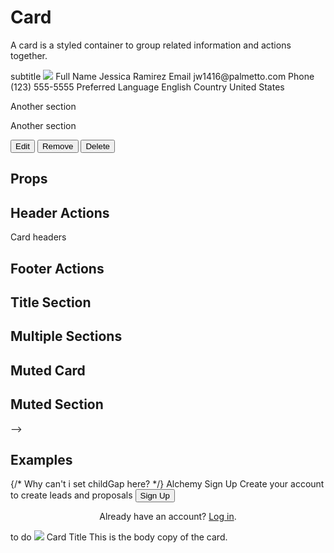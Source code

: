 

<Meta
  title="Components/Card"
  component={Card}
/>

# Card

A card is a styled container to group related information and actions together.

<Canvas>
  <Box background="grey-lightest" padding="2xl">
    <Card overflow="hidden">
      <Card.Header title="Card Demo">
        <Box as="p" color="grey" fontSize="sm">subtitle</Box>
      </Card.Header>
      <Box overflow="hidden" height="130px">
        <img src="https://images.unsplash.com/photo-1573341830496-e89fcae7f5eb?ixlib=rb-1.2.1&ixid=eyJhcHBfaWQiOjEyMDd9&auto=format&fit=crop&w=2468&q=80" />
      </Box>
      <Card.Section title="profile" style={{ borderTop: '1px solid #d5dcd7' }}>
        <Box direction="row" childGap="lg">
          <Box flex="auto" childGap="lg">
            <Box childGap="2xs">
              <Box fontSize="sm" color="grey">Full Name</Box>
              <Box>Jessica Ramirez</Box>
            </Box>
            <Box childGap="2xs">
              <Box fontSize="sm" color="grey">Email</Box>
              <Box>jw1416@palmetto.com</Box>
            </Box>
            <Box childGap="2xs">
              <Box fontSize="sm" color="grey">Phone</Box>
              <Box>(123) 555-5555</Box>
            </Box>
          </Box>
          <Box flex="auto" childGap="lg">
            <Box childGap="2xs">
              <Box fontSize="sm" color="grey">Preferred Language</Box>
              <Box>English</Box>
            </Box>
            <Box childGap="2xs">
              <Box fontSize="sm" color="grey">Country</Box>
              <Box>United States</Box>
            </Box>
          </Box>
        </Box>
      </Card.Section>
      <Card.Section title="location" style={{ borderTop: '1px solid #d5dcd7' }}>
        <p>Another section</p>
      </Card.Section>
      <Card.Section title="utility" style={{ borderTop: '1px solid #d5dcd7' }}>
        <p>Another section</p>
      </Card.Section>
      <Card.Footer
        background="grey-lightest"
        direction="row"
        justify="between"
        overflow="hidden"
        childGap="md"
      >
        <Box direction="row" childGap="sm">
          <Button size="sm" variant="light">Edit</Button>
          <Button size="sm" variant="light">Remove</Button>
        </Box>
        <Button variant="danger" isOutlined size="sm">Delete</Button>
      </Card.Footer>
    </Card>
  </Box>
</Canvas>

## Props

<ArgsTable of={Card} />

## Header Actions

Card headers

## Footer Actions

## Title Section

## Multiple Sections

## Muted Card

## Muted Section

<!--
## Child Components

Included in the Card component package are child components to help layout content and actions in a consistent manner.

<!-- ### Card.Header

<ArgsTable of={Card.Header} />

### Card.Section

<ArgsTable of={Card.Section} />

### Card.Footer

<ArgsTable of={Card.Footer} /> --> -->


## Examples

<Canvas>
  <Story name="Example - Sign Up Form">
    <Box justify="center" align="center" padding="2xl" background="grey-lightest">
        <Card maxWidth="4xl">
          {/* Why can't i set childGap here? */}
          <Card.Section padding="3xl">
            <Box childGap="xl">
              <Box childGap="sm" align="center">
                <Heading as="h1" size="xl">Alchemy Sign Up</Heading>
                <Box as="p" color="grey" fontSize="sm">Create your account to create leads and proposals</Box>
              </Box>
              <Box childGap="lg">
                <TextInput id="email" value="" label="Email Address" />
                <TextInput id="password" type="password" value="" label="Password" />
                <Button fullWidth variant="primary">Sign Up</Button>
              </Box>
              <Box align="center" fontSize="sm" color="grey"><p>Already have an account? <a href="#" class="font-color-primary">Log in</a>.</p></Box>
            </Box>
          </Card.Section>
        </Card>
    </Box>
  </Story>
</Canvas>

<Canvas>
  <Story name="Example - Card With Table">
    <Box justify="center" align="center" padding="2xl" background="grey-lightest">
        <Card>
          to do
        </Card>
    </Box>
  </Story>
</Canvas>

<Canvas>
  <Story name="Example - Full Bleed Photo">
    <Box justify="center" align="center" padding="2xl" background="grey-lightest">
      <Card width="60%">
        <Box overflow="hidden" height="300px">
          <img src="https://images.unsplash.com/photo-1555412654-72a95a495858?ixlib=rb-1.2.1&ixid=eyJhcHBfaWQiOjEyMDd9&auto=format&fit=crop&w=1000&q=80" />
        </Box>
        <Card.Section title="remove me" childGap="lg">
          <Heading>Card Title</Heading>
          <Box as="p">This is the body copy of the card.</Box>
        </Card.Section>
      </Card>
    </Box>
  </Story>
</Canvas>
